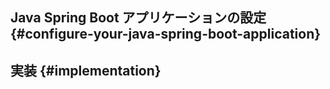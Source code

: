 
<GuideTip />

## Java Spring Boot アプリケーションの設定 \{#configure-your-java-spring-boot-application}

<ConfigureApplication />

## 実装 \{#implementation}

<Implementation />
